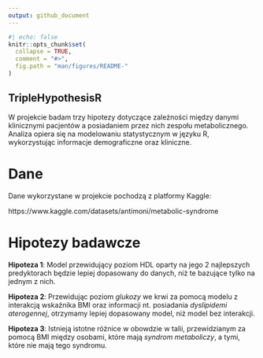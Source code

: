 ```yaml
---
output: github_document
---
```


```r
#| echo: false
knitr::opts_chunk$set(
  collapse = TRUE,
  comment = "#>",
  fig.path = "man/figures/README-"
)
```


## TripleHypothesisR
W projekcie badam trzy hipotezy dotyczące zależności między danymi klinicznymi pacjentów a posiadaniem przez nich zespołu metabolicznego. Analiza opiera się na modelowaniu statystycznym w języku R, wykorzystując informacje demograficzne oraz kliniczne. 


# Dane
Dane wykorzystane w projekcie pochodzą z platformy Kaggle: 

https://www.kaggle.com/datasets/antimoni/metabolic-syndrome


# Hipotezy badawcze

**Hipoteza 1**: Model przewidujący poziom HDL oparty na jego 2 najlepszych predyktorach będzie lepiej dopasowany do danych, niż te bazujące tylko na jednym z nich.

**Hipoteza 2**: Przewidując poziom *glukozy* we krwi za pomocą modelu z interakcją wskaźnika BMI oraz informacji nt. posiadania *dyslipidemi aterogennej*, otrzymamy lepiej dopasowany model, niż model bez interakcji.

**Hipoteza 3**: Istnieją istotne różnice w obowdzie w talii, przewidzianym za pomocą BMI między osobami, które mają *syndrom metaboliczy*, a tymi, które nie mają tego syndromu.

